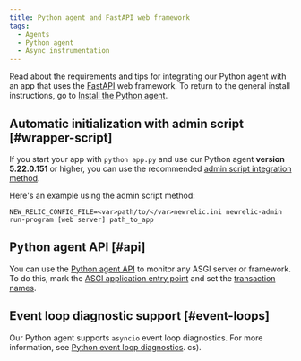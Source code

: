 ```yaml
---
title: Python agent and FastAPI web framework
tags:
  - Agents
  - Python agent
  - Async instrumentation
---
```


Read about the requirements and tips for integrating our Python agent with an app that uses the [FastAPI](https://fastapi.tiangolo.com/) web framework. To return to the general install instructions, go to [Install the Python agent](/docs/agents/python-agent/installation-configuration/python-agent-installation).

## Automatic initialization with admin script [#wrapper-script]

If you start your app with `python app.py` and use our Python agent **version 5.22.0.151** or higher, you can use the recommended [admin script integration method](/docs/agents/python-agent/installation-configuration/python-agent-installation#integration).

Here's an example using the admin script method:

```
NEW_RELIC_CONFIG_FILE=<var>path/to/</var>newrelic.ini newrelic-admin run-program [web server] path_to_app
```

## Python agent API [#api]

You can use the [Python agent API](/docs/agents/python-agent/python-agent-api) to monitor any ASGI server or framework. To do this, mark the [ASGI application entry point](/docs/agents/python-agent/python-agent-api/asgiapplication-python-agent-api) and set the [transaction names](/docs/agents/python-agent/python-agent-api/settransactionname-python-agent-api).

## Event loop diagnostic support [#event-loops]

Our Python agent supports `asyncio` event loop diagnostics. For more information, see [Python event loop diagnostics](/docs/agents/python-agent/supported-features/python-event-loop-diagnostics).
cs).

